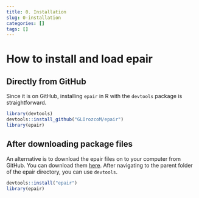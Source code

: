 ```yaml
---
title: 0. Installation
slug: 0-installation
categories: []
tags: []
---
```


# How to install and load epair

## Directly from GitHub

Since it is on GitHub, installing `epair` in R with the `devtools` package 
is straightforward. 

```r
library(devtools)
devtools::install_github("GLOrozcoM/epair")
library(epair)
```

## After downloading package files

An alternative is to download the epair files on to your computer from GitHub. 
You can download them [here](GLOrozcoM/epair). After navigating to the parent folder of the epair directory, you can use `devtools`. 

```r
devtools::install("epair")
library(epair)
```